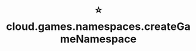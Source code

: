 ---
title: "⭐️ cloud.games.namespaces.createGameNamespace"
openapi: "POST /games/{game_id}/namespaces"
---